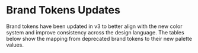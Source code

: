 
<Meta title="Guides/Migartion [v2 > v3]/Visual Changes/Brand Tokens Updates" />

<Unstyled>

# Brand Tokens Updates

Brand tokens have been updated in v3 to better align with the new color system and improve
consistency across the design language. The tables below show the mapping from deprecated brand
tokens to their new palette values.

<BrandUpdates />

</Unstyled>
